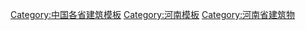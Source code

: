 [[Category:中国各省建筑模板|Category:中国各省建筑模板]]
[[Category:河南模板|Category:河南模板]]
[[Category:河南省建筑物|Category:河南省建筑物]]